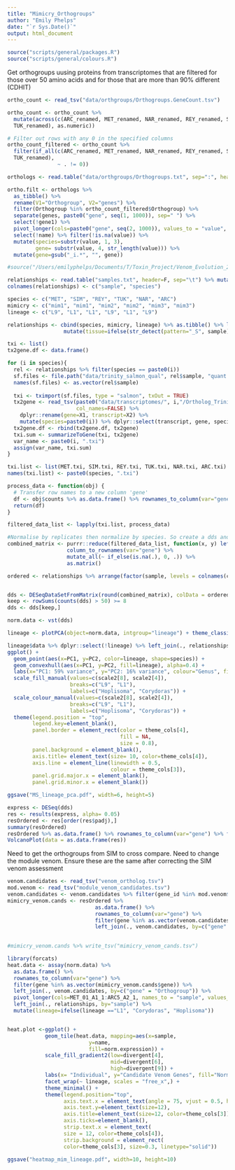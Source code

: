 ```yaml
---
title: "Mimicry_Orthogroups"
author: "Emily Phelps"
date: "`r Sys.Date()`"
output: html_document
---
```


```r
source("scripts/general/packages.R")
source("scripts/general/colours.R")
```
Get orthogroups uusing proteins from transcriptomes that are filtered for those over 50 amino acids and for those that are more than 90% different (CDHIT)
```r
ortho_count <- read_tsv("data/orthgroups/Orthogroups.GeneCount.tsv")

ortho_count <- ortho_count %>%
  mutate(across(c(ARC_renamed, MET_renamed, NAR_renamed, REY_renamed, SIM_renamed, 
  TUK_renamed), as.numeric))

# Filter out rows with any 0 in the specified columns
ortho_count_filtered <- ortho_count %>%
  filter(if_all(c(ARC_renamed, MET_renamed, NAR_renamed, REY_renamed, SIM_renamed, 
  TUK_renamed), 
                ~ . != 0))

orthologs <- read.table("data/orthgroups/Orthogroups.txt", sep=":", header = FALSE)

ortho.filt <- orthologs %>% 
  as_tibble() %>% 
  rename(V1="Orthogroup", V2="genes") %>% 
  filter(Orthogroup %in% ortho_count_filtered$Orthogroup) %>%
  separate(genes, paste0("gene", seq(1, 1000)), sep=" ") %>% 
  select(!gene1) %>%
  pivot_longer(cols=paste0("gene", seq(2, 1000)), values_to = "value", names_to = "name") %>%
  select(!name) %>% filter(!is.na(value)) %>% 
  mutate(species=substr(value, 1, 3),
         gene= substr(value, 4, str_length(value))) %>%
  mutate(gene=gsub("_i.*", "", gene))


```
```r
#source("/Users/emilyphelps/Documents/T/Toxin_Project/Venom_Evolution_2024/ortholog_map_creation.R")
```
```r
relationships <- read.table("samples.txt", header=F, sep="\t") %>% mutate(species=substr(V1, 1, 3))
colnames(relationships) <- c("sample", "species") 

species <- c("MET", "SIM", "REY", "TUK", "NAR", "ARC")
mimicry <- c("mim1", "mim1", "mim2", "mim2", "mim3", "mim3")
lineage <- c("L9", "L1", "L1", "L9", "L1", "L9")

relationships <- cbind(species, mimicry, lineage) %>% as.tibble() %>% left_join(relationships, .) %>%
                  mutate(tissue=ifelse(str_detect(pattern="_S", sample), "S", "A")) %>% filter(tissue == "A")
```

```r
txi <- list()
tx2gene.df <- data.frame()

for (i in species){
  rel <- relationships %>% filter(species == paste0(i)) 
  sf.files <- file.path("data/trinity_salmon_qual", rel$sample, "quant.sf")
  names(sf.files) <- as.vector(rel$sample)
 
  txi <- tximport(sf.files, type = "salmon", txOut = TRUE)
  tx2gene <- read_tsv(paste0("data/transcriptomes/", i,"/Ortholog_Trinity.fasta.gene_trans_map"), 
                      col_names=FALSE) %>% 
    dplyr::rename(gene=X1, transcript=X2) %>%
    mutate(species=paste0(i)) %>% dplyr::select(transcript, gene, species)
  tx2gene.df <- rbind(tx2gene.df, tx2gene)
  txi.sum <- summarizeToGene(txi, tx2gene)
  var_name <- paste0(i, ".txi")
  assign(var_name, txi.sum)
}

txi.list <- list(MET.txi, SIM.txi, REY.txi, TUK.txi, NAR.txi, ARC.txi)
names(txi.list) <- paste0(species, ".txi")
```

```r
process_data <- function(obj) {
  # Transfer row names to a new column 'gene'
  df <- obj$counts %>% as.data.frame() %>% rownames_to_column(var="gene") %>% arrange(gene)
  return(df)
}

filtered_data_list <- lapply(txi.list, process_data)

#Normalise by replicates then normalize by species. So create a dds and estimate vst. Check the normalisation and filtering here...
combined_matrix <- purrr::reduce(filtered_data_list, function(x, y) left_join(x, y, by = "gene")) %>% 
                   column_to_rownames(var="gene") %>% 
                   mutate_all(~ if_else(is.na(.), 0, .)) %>% 
                   as.matrix()

ordered <- relationships %>% arrange(factor(sample, levels = colnames(combined_matrix)))


dds <- DESeqDataSetFromMatrix(round(combined_matrix), colData = ordered, design = ~ lineage)
keep <- rowSums(counts(dds) > 50) >= 8
dds <- dds[keep,]

norm.data <- vst(dds)

lineage <- plotPCA(object=norm.data, intgroup="lineage") + theme_classic()

lineage$data %>% dplyr::select(!lineage) %>% left_join(., relationships, by=c("name" = "sample")) %>%
ggplot() + 
  geom_point(aes(x=PC1, y=PC2, color=lineage, shape=species)) + 
  geom_convexhull(aes(x=PC1, y=PC2, fill=lineage), alpha=0.4) + 
  labs(x="PC1: 59% variance", y="PC2: 16% variance", colour="Genus", fill= "Genus", shape="Species") + 
  scale_fill_manual(values=c(scale2[8], scale2[4]),
                    breaks=c("L9", "L1"), 
                    labels=c("Hoplisoma", "Corydoras")) +
  scale_colour_manual(values=c(scale2[8], scale2[4]),
                    breaks=c("L9", "L1"), 
                    labels=c("Hoplisoma", "Corydoras")) +
  theme(legend.position = "top",
        legend.key=element_blank(),
        panel.border = element_rect(color = theme_cols[4], 
                                    fill = NA, 
                                    size = 0.8),
        panel.background = element_blank(),
        axis.title= element_text(size= 10, color=theme_cols[4]), 
        axis.line = element_line(linewidth = 0.5, 
                                 colour = theme_cols[3]),
        panel.grid.major.x = element_blank(),
        panel.grid.minor.x = element_blank())

ggsave("MS_lineage_pca.pdf", width=6, height=5)
```

```r
express <- DESeq(dds)
res <- results(express, alpha= 0.05)
resOrdered <- res[order(res$padj),]
summary(resOrdered)
resOrdered %>% as.data.frame() %>% rownames_to_column(var="gene") %>% filter(padj < 0.05) %>% write_tsv("MS_Lin_significant_genes.tsv")
VolcanoPlot(data = as.data.frame(res))
```
Need to get the orthogroups from SIM to cross compare.
Need to change the module venom. Ensure these are the same after correcting the SIM venom assessment
```r
venom.candidates <- read_tsv("venom_ortholog.tsv")
mod.venom <- read_tsv("module_venom_candidates.tsv")
venom.candidates <- venom.candidates %>% filter(gene_id %in% mod.venom$gene_id)
mimicry_venom.cands <- resOrdered %>%
                            as.data.frame() %>% 
                            rownames_to_column(var="gene") %>% 
                            filter(gene %in% as.vector(venom.candidates$Orthogroup) & padj < 0.05) %>%
                            left_join(., venom.candidates, by=c("gene" = "Orthogroup"))
                            

#mimicry_venom.cands %>% write_tsv("mimicry_venom_cands.tsv")
```

```r
library(forcats)
heat.data <- assay(norm.data) %>%
  as.data.frame() %>% 
  rownames_to_column(var="gene") %>% 
  filter(gene %in% as.vector(mimicry_venom.cands$gene)) %>%
  left_join(., venom.candidates, by=c("gene" = "Orthogroup")) %>%
  pivot_longer(cols=MET_01_A1_1:ARC5_A2_1, names_to = "sample", values_to="norm.expression") %>%
  left_join(., relationships, by="sample") %>% 
  mutate(lineage=ifelse(lineage =="L1", "Corydoras", "Hoplisoma"))


heat.plot <-ggplot() + 
            geom_tile(heat.data, mapping=aes(x=sample, 
                          y=name, 
                          fill=norm.expression)) +
            scale_fill_gradient2(low=divergent[4], 
                                 mid=divergent[6], 
                                 high=divergent[9]) +
            labs(x= "Individual", y="Candidate Venom Genes", fill="Normalized\nExpression") +
            facet_wrap(~ lineage, scales = "free_x",) +
            theme_minimal() +
            theme(legend.position="top",
                  axis.text.x = element_text(angle = 75, vjust = 0.5, hjust=0.5),
                  axis.text.y=element_text(size=12),
                  axis.title=element_text(size=12, color=theme_cols[3]),
                  axis.ticks=element_blank(),
                  strip.text.x = element_text(
                  size = 12, color=theme_cols[4]),
                  strip.background = element_rect(
                  color=theme_cols[3], size=0.3, linetype="solid"))

ggsave("heatmap_mim_lineage.pdf", width=10, height=10)
```


